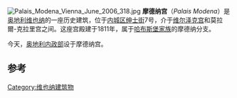 [[Image:Palais_Modena_Vienna_June_2006_318.jpg|thumb]]
'''摩德纳宫'''（''Palais Modena''）是[[奥地利|奥地利]][[维也纳|维也纳]]的一座历史建筑，位于[[内城区_(维也纳)|内城区]][[绅士街_(维也纳)|绅士街]]7号，介于[[维尔泽克宫|维尔泽克宫]]和莫拉爾-克拉里宫之间。这座宫殿建于1811年，属于[[哈布斯堡王朝|哈布斯堡家族]]的摩德纳分支。

今天，[[奥地利内政部|奥地利内政部]]设于摩德纳宫。

==参考==
{{coord|48.209|N|16.366|E|display=title|source:dewiki}}

[[Category:维也纳建筑物|Category:维也纳建筑物]]